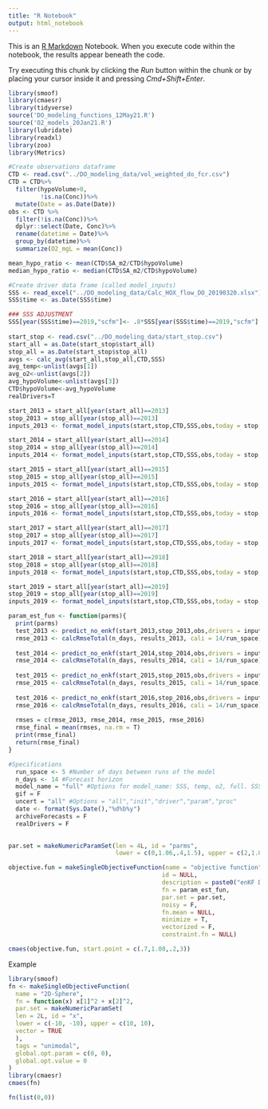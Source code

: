 ```yaml
---
title: "R Notebook"
output: html_notebook
---
```


This is an [R Markdown](http://rmarkdown.rstudio.com) Notebook. When you execute code within the notebook, the results appear beneath the code. 

Try executing this chunk by clicking the *Run* button within the chunk or by placing your cursor inside it and pressing *Cmd+Shift+Enter*. 

```r
library(smoof)
library(cmaesr)
library(tidyverse)
source('DO_modeling_functions_12May21.R')
source('O2_models_20Jan21.R')
library(lubridate)
library(readxl)
library(zoo)
library(Metrics)
```

```r
#Create observations dataframe
CTD <- read.csv("../DO_modeling_data/vol_weighted_do_fcr.csv")
CTD = CTD%>%
  filter(hypoVolume>0,
         !is.na(Conc))%>%
  mutate(Date = as.Date(Date))
obs <- CTD %>%
  filter(!is.na(Conc))%>%
  dplyr::select(Date, Conc)%>%
  rename(datetime = Date)%>%
  group_by(datetime)%>%
  summarize(O2_mgL = mean(Conc))

mean_hypo_ratio <- mean(CTD$SA_m2/CTD$hypoVolume)
median_hypo_ratio <- median(CTD$SA_m2/CTD$hypoVolume)

#Create driver data frame (called model_inputs)
SSS <- read_excel("../DO_modeling_data/Calc_HOX_flow_DO_20190320.xlsx") 
SSS$time <- as.Date(SSS$time)

### SSS ADJUSTMENT
SSS[year(SSS$time)==2019,"scfm"]<- .8*SSS[year(SSS$time)==2019,"scfm"]
  
start_stop <- read.csv("../DO_modeling_data/start_stop.csv")
start_all = as.Date(start_stop$start_all)
stop_all = as.Date(start_stop$stop_all)
avgs <- calc_avg(start_all,stop_all,CTD,SSS)
avg_temp<-unlist(avgs[1])
avg_o2<-unlist(avgs[2])
avg_hypoVolume<-unlist(avgs[3])
CTD$hypoVolume<-avg_hypoVolume
realDrivers=T

start_2013 = start_all[year(start_all)==2013]
stop_2013 = stop_all[year(stop_all)==2013]
inputs_2013 <- format_model_inputs(start,stop,CTD,SSS,obs,today = stop, realDrivers = realDrivers)

start_2014 = start_all[year(start_all)==2014]
stop_2014 = stop_all[year(stop_all)==2014]
inputs_2014 <- format_model_inputs(start,stop,CTD,SSS,obs,today = stop, realDrivers = realDrivers)

start_2015 = start_all[year(start_all)==2015]
stop_2015 = stop_all[year(stop_all)==2015]
inputs_2015 <- format_model_inputs(start,stop,CTD,SSS,obs,today = stop, realDrivers = realDrivers)

start_2016 = start_all[year(start_all)==2016]
stop_2016 = stop_all[year(stop_all)==2016]
inputs_2016 <- format_model_inputs(start,stop,CTD,SSS,obs,today = stop, realDrivers = realDrivers)

start_2017 = start_all[year(start_all)==2017]
stop_2017 = stop_all[year(stop_all)==2017]
inputs_2017 <- format_model_inputs(start,stop,CTD,SSS,obs,today = stop, realDrivers = realDrivers)

start_2018 = start_all[year(start_all)==2018]
stop_2018 = stop_all[year(stop_all)==2018]
inputs_2018 <- format_model_inputs(start,stop,CTD,SSS,obs,today = stop, realDrivers = realDrivers)

start_2019 = start_all[year(start_all)==2019]
stop_2019 = stop_all[year(stop_all)==2019]
inputs_2019 <- format_model_inputs(start,stop,CTD,SSS,obs,today = stop, realDrivers = realDrivers)
```

```r
param_est_fun <- function(parms){
  print(parms)
  test_2013 <- predict_no_enkf(start_2013,stop_2013,obs,drivers = inputs_2013,parms = parms, model = O2_model)
  rmse_2013 <- calcRmseTotal(n_days, results_2013, cali = 14/run_space) # Calculate rmse for all days
  
  test_2014 <- predict_no_enkf(start_2014,stop_2014,obs,drivers = inputs_2014,parms = parms, model = O2_model)
  rmse_2014 <- calcRmseTotal(n_days, results_2014, cali = 14/run_space) # Calculate rmse for all days
    
  test_2015 <- predict_no_enkf(start_2015,stop_2015,obs,drivers = inputs_2015,parms = parms, model = O2_model)
  rmse_2015 <- calcRmseTotal(n_days, results_2015, cali = 14/run_space) # Calculate rmse for all days
  
  test_2016 <- predict_no_enkf(start_2016,stop_2016,obs,drivers = inputs_2016,parms = parms, model = O2_model)
  rmse_2016 <- calcRmseTotal(n_days, results_2016, cali = 14/run_space) # Calculate rmse for all days
    
  rmses = c(rmse_2013, rmse_2014, rmse_2015, rmse_2016)
  rmse_final = mean(rmses, na.rm = T)
  print(rmse_final)
  return(rmse_final)
}
```

```r
#Specifications
  run_space <- 5 #Number of days between runs of the model
  n_days <- 14 #Forecast horizon
  model_name = "full" #Options for model_name: SSS, temp, o2, full. SSS is no temp no o2, O2 is no temp. Temp is no o2.
  gif = F
  uncert = "all" #Options = "all","init","driver","param","proc"
  date <- format(Sys.Date(),"%d%b%y")
  archiveForecasts = F
  realDrivers = F
  

par.set = makeNumericParamSet(len = 4L, id = "parms",
                              lower = c(0,1.06,.4,1.5), upper = c(2,1.09,1.7,4.5),vector = TRUE) #Oxygen wants the final three parameters to be higher. Temp wants the first one to be lower (which is silly because changing ko2 has the same effect)

objective.fun = makeSingleObjectiveFunction(name = "objective function", 
                                           id = NULL,
                                           description = paste0("enKF DO function for all years"), 
                                           fn = param_est_fun, 
                                           par.set = par.set,
                                           noisy = F, 
                                           fn.mean = NULL,
                                           minimize = T, 
                                           vectorized = F, 
                                           constraint.fn = NULL)

cmaes(objective.fun, start.point = c(.7,1.08,.2,3))
```

Example
```r
library(smoof)
fn <- makeSingleObjectiveFunction(
  name = "2D-Sphere",
  fn = function(x) x[1]^2 + x[2]^2,
  par.set = makeNumericParamSet(
  len = 2L, id = "x",
  lower = c(-10, -10), upper = c(10, 10),
  vector = TRUE
  ),
  tags = "unimodal",
  global.opt.param = c(0, 0),
  global.opt.value = 0
)
library(cmaesr)
cmaes(fn)

fn(list(0,0))
```



